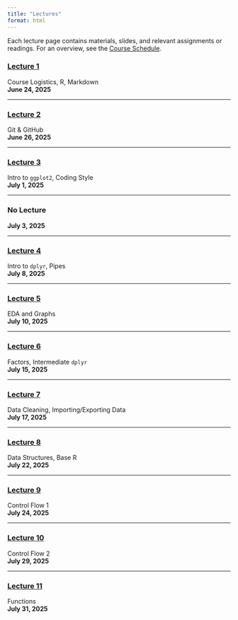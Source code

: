 ```yaml
---
title: "Lectures"
format: html
---
```


Each lecture page contains materials, slides, and relevant assignments or readings. For an overview, see the <a href="https://docs.google.com/spreadsheets/d/1CmuUXTp0uvhAVk3mmOQMEfb8BjdR-I36/edit?usp=sharing&ouid=112534119211880791899&rtpof=true&sd=true" target="_blank">Course Schedule</a>.


### [Lecture 1](01-home.qmd)
Course Logistics, R, Markdown<br>
**June 24, 2025**

---

### [Lecture 2](02-home.qmd)
Git & GitHub<br>
**June 26, 2025**

---

### [Lecture 3](03-home.qmd)
Intro to `ggplot2`, Coding Style<br>
**July 1, 2025**

---

### No Lecture
**July 3, 2025**

---

### [Lecture 4](04-home.qmd)
Intro to `dplyr`, Pipes<br>
**July 8, 2025**

---

### [Lecture 5](05-home.qmd)
EDA and Graphs<br>
**July 10, 2025**

---

### [Lecture 6](06-home.qmd)
Factors, Intermediate `dplyr`<br>
**July 15, 2025**

---

### [Lecture 7](07-home.qmd)
Data Cleaning, Importing/Exporting Data<br>
**July 17, 2025**

---

### [Lecture 8](08-home.qmd)
Data Structures, Base R<br>
**July 22, 2025**

---

### [Lecture 9](09-home.qmd)
Control Flow 1<br>
**July 24, 2025**

---

### [Lecture 10](10-home.qmd)
Control Flow 2<br>
**July 29, 2025**

---

### [Lecture 11](11-home.qmd)
Functions<br>
**July 31, 2025**
